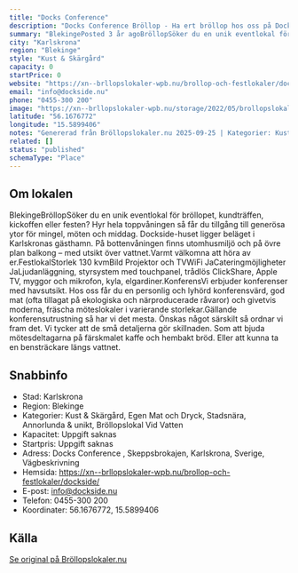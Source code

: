 ```yaml
---
title: "Docks Conference"
description: "Docks Conference Bröllop - Ha ert bröllop hos oss på Docks Conference. Se vår fina Bröllopslokal. Skicka gärna en förfrågan så hjälper vi Er!"
summary: "BlekingePosted 3 år agoBröllopSöker du en unik eventlokal för bröllopet, kundträffen, kickoffen eller festen? Hyr hela toppvåningen så får du tillgång till generösa ytor för mingel, möten och middag.…"
city: "Karlskrona"
region: "Blekinge"
style: "Kust & Skärgård"
capacity: 0
startPrice: 0
website: "https://xn--brllopslokaler-wpb.nu/brollop-och-festlokaler/dockside/"
email: "info@dockside.nu"
phone: "0455-300 200"
image: "https://xn--brllopslokaler-wpb.nu/storage/2022/05/brollopslokal-karlskrona-visningsbild.webp"
latitude: "56.1676772"
longitude: "15.5899406"
notes: "Genererad från Bröllopslokaler.nu 2025-09-25 | Kategorier: Kust & Skärgård, Egen Mat och Dryck, Stadsnära, Annorlunda & unikt, Bröllopslokal Vid Vatten"
related: []
status: "published"
schemaType: "Place"
---
```


## Om lokalen

BlekingeBröllopSöker du en unik eventlokal för bröllopet, kundträffen, kickoffen eller festen? Hyr hela toppvåningen så får du tillgång till generösa ytor för mingel, möten och middag. Dockside-huset ligger beläget i Karlskronas gästhamn. På bottenvåningen finns utomhusmiljö och på övre plan balkong – med utsikt över vattnet.Varmt välkomna att höra av er.FestlokalStorlek 130 kvmBild Projektor och TVWiFi JaCateringmöjligheter JaLjudanläggning, styrsystem med touchpanel, trådlös ClickShare, Apple TV, myggor och mikrofon, kyla, elgardiner.KonferensVi erbjuder konferenser med havsutsikt. Hos oss får du en personlig och lyhörd konferensvärd, god mat (ofta tillagat på ekologiska och närproducerade råvaror) och givetvis moderna, fräscha möteslokaler i varierande storlekar.Gällande konferensutrustning så har vi det mesta. Önskas något särskilt så ordnar vi fram det. Vi tycker att de små detaljerna gör skillnaden. Som att bjuda mötesdeltagarna på färskmalet kaffe och hembakt bröd. Eller att kunna ta en bensträckare längs vattnet.

## Snabbinfo

- Stad: Karlskrona
- Region: Blekinge
- Kategorier: Kust & Skärgård, Egen Mat och Dryck, Stadsnära, Annorlunda & unikt, Bröllopslokal Vid Vatten
- Kapacitet: Uppgift saknas
- Startpris: Uppgift saknas
- Adress: Docks Conference , Skeppsbrokajen, Karlskrona, Sverige, Vägbeskrivning
- Hemsida: https://xn--brllopslokaler-wpb.nu/brollop-och-festlokaler/dockside/
- E-post: info@dockside.nu
- Telefon: 0455-300 200
- Koordinater: 56.1676772, 15.5899406

## Källa

[Se original på Bröllopslokaler.nu](https://xn--brllopslokaler-wpb.nu/brollop-och-festlokaler/dockside/)
